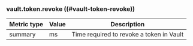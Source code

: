 ### vault.token.revoke ((#vault-token-revoke))

Metric type | Value | Description
----------- | ----- | -----------
summary     | ms    | Time required to revoke a token in Vault